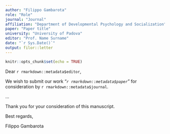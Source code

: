 ```yaml
---
author: "Filippo Gambarota"
role: "Role"
journal: "Journal"
affiliation: "Department of Developmental Psychology and Socialization"
paper: "Paper title"
university: "University of Padova"
editor: "Prof. Name Surname"
date: "`r Sys.Date()`"
output: filor::letter
---
```


```r
knitr::opts_chunk$set(echo = TRUE)
```

Dear `r rmarkdown::metadata$editor`,

We wish to submit our work "*`r rmarkdown::metadata$paper`*" for consideration by `r rmarkdown::metadata$journal`.

...

Thank you for your consideration of this manuscript.

Best regards,

Filippo Gambarota
